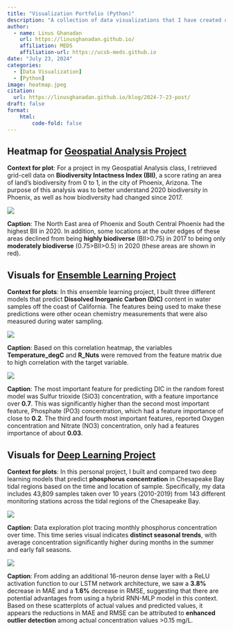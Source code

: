 ```yaml
---
title: "Visualization Portfolio (Python)"
description: "A collection of data visualizations that I have created using the Python programming language."
author: 
  - name: Linus Ghanadan
    url: https://linusghanadan.github.io/
    affiliation: MEDS
    affiliation-url: https://ucsb-meds.github.io
date: "July 23, 2024"
categories:
  - [Data Visualization]
  - [Python]
image: heatmap.jpeg
citation:
  url: https://linusghanadan.github.io/blog/2024-7-23-post/
draft: false
format:
    html:
        code-fold: false
---
```


## Heatmap for [Geospatial Analysis Project](https://linusghanadan.github.io/blog/2023-12-13-post/phoenix_biodiversity.html)

**Context for plot**: For a project in my Geospatial Analysis class, I retrieved grid-cell data on **Biodiversity Intactness Index (BII)**, a score rating an area of land's biodiversity from 0 to 1, in the city of Phoenix, Arizona. The purpose of this analysis was to better understand 2020 biodiversity in Phoenix, as well as how biodiversity had changed since 2017.

![](phoenix_biodiversity.jpeg)

**Caption**: The North East area of Phoenix and South Central Phoenix had the highest BII in 2020. In addition, some locations at the outer edges of these areas declined from being **highly biodiverse** (BII>0.75) in 2017 to being only **moderately biodiverse** (0.75>BII>0.5) in 2020 (these areas are shown in red).

## Visuals for [Ensemble Learning Project](https://linusghanadan.github.io/blog/2024-4-3-post/dic-ml-models.html)

**Context for plots**: In this ensemble learning project, I built three different models that predict **Dissolved Inorganic Carbon (DIC)** content in water samples off the coast of California. The features being used to make these predictions were other ocean chemistry measurements that were also measured during water sampling.

![](heatmap.jpeg)

**Caption**: Based on this correlation heatmap, the variables **Temperature_degC** and **R_Nuts** were removed from the feature matrix due to high correlation with the target variable.

![](screenshot-4.jpeg)

**Caption**: The most important feature for predicting DIC in the random forest model was Sulfur trioxide (SiO3) concentration, with a feature importance over **0.7**. This was significantly higher than the second most important feature, Phosphate (PO3) concentration, which had a feature importance of close to **0.2**. The third and fourth most important features, reported Oxygen concentration and Nitrate (NO3) concentration, only had a features importance of about **0.03**.

## Visuals for [Deep Learning Project](https://linusghanadan.github.io/blog/2024-7-16-post/ml_chesapeakebay.html)

**Context for plots**: In this personal project, I built and compared two deep learning models that predict **phosphorus concentration** in Chesapeake Bay tidal regions based on the time and location of sample. Specifically, my data includes 43,809 samples taken over 10 years (2010-2019) from 143 different monitoring stations across the tidal regions of the Chesapeake Bay.

![](time-series.jpeg)

**Caption**: Data exploration plot tracing monthly phosphorus concentration over time. This time series visual indicates **distinct seasonal trends**, with average concentration significantly higher during months in the summer and early fall seasons.

![](deep-learning.jpeg)

**Caption**: From adding an additional 16-neuron dense layer with a ReLU activation function to our LSTM network architecture, we saw a **3.8%** decrease in MAE and a **1.6%** decrease in RMSE, suggesting that there are potential advantages from using a hybrid RNN-MLP model in this context. Based on these scatterplots of actual values and predicted values, it appears the reductions in MAE and RMSE can be attributed to **enhanced outlier detection** among actual concentration values >0.15 mg/L.